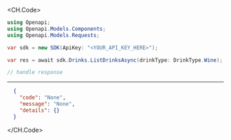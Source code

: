
<CH.Code>
```csharp ListDrinks.cs
using Openapi;
using Openapi.Models.Components;
using Openapi.Models.Requests;

var sdk = new SDK(ApiKey: "<YOUR_API_KEY_HERE>");

var res = await sdk.Drinks.ListDrinksAsync(drinkType: DrinkType.Wine);

// handle response
```
---

```json Example Response
  {
    "code": "None",
    "message": "None",
    "details": {}
  }
```
</CH.Code>
